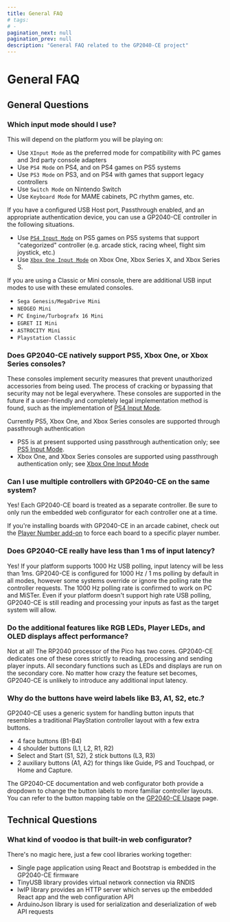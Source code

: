 ```yaml
---
title: General FAQ
# tags:
# -
pagination_next: null
pagination_prev: null
description: "General FAQ related to the GP2040-CE project"
---
```


# General FAQ

## General Questions

### Which input mode should I use?

This will depend on the platform you will be playing on:

- Use `XInput Mode` as the preferred mode for compatibility with PC games and 3rd party console adapters
- Use `PS4 Mode` on PS4, and on PS4 games on PS5 systems
- Use `PS3 Mode` on PS3, and on PS4 with games that support legacy controllers
- Use `Switch Mode` on Nintendo Switch
- Use `Keyboard Mode` for MAME cabinets, PC rhythm games, etc.

If you have a configured USB Host port, Passthrough enabled, and an appropriate authentication device, you can use a GP2040-CE controller in the following situations.

- Use [`PS4 Input Mode`](../web-configurator/menu-pages/01-settings.mdx#additional-ps4-settings) on PS5 games on PS5 systems that support "categorized" controller (e.g. arcade stick, racing wheel, flight sim joystick, etc.)
- Use [`Xbox One Input Mode`](../web-configurator/menu-pages/01-settings.mdx#additional-xbox-one-settings) on Xbox One, Xbox Series X, and Xbox Series S.

If you are using a Classic or Mini console, there are additional USB input modes to use with these emulated consoles.

- `Sega Genesis/MegaDrive Mini`
- `NEOGEO Mini`
- `PC Engine/Turbografx 16 Mini`
- `EGRET II Mini`
- `ASTROCITY Mini`
- `Playstation Classic`

### Does GP2040-CE natively support PS5, Xbox One, or Xbox Series consoles?

These consoles implement security measures that prevent unauthorized accessories from being used. The process of cracking or bypassing that security may not be legal everywhere. These consoles are supported in the future if a user-friendly and completely legal implementation method is found, such as the implementation of [PS4 Input Mode](../web-configurator/menu-pages/01-settings.mdx#additional-ps4-settings).

Currently PS5, Xbox One, and Xbox Series consoles are supported through passthrough authentication

- PS5 is at present supported using passthrough authentication only; see [PS5 Input Mode](../web-configurator/menu-pages/01-settings.mdx#additional-ps5-settings).
- Xbox One, and Xbox Series consoles are supported using passthrough authentication only; see [Xbox One Input Mode](../web-configurator/menu-pages/01-settings.mdx#additional-xbox-one-settings)

### Can I use multiple controllers with GP2040-CE on the same system?

Yes! Each GP2040-CE board is treated as a separate controller. Be sure to only run the embedded web configurator for each controller one at a time.

If you're installing boards with GP2040-CE in an arcade cabinet, check out the [Player Number add-on](../add-ons/player-number.mdx) to force each board to a specific player number.

### Does GP2040-CE really have less than 1 ms of input latency?

Yes! If your platform supports 1000 Hz USB polling, input latency will be less than 1ms. GP2040-CE is configured for 1000 Hz / 1 ms polling by default in all modes, however some systems override or ignore the polling rate the controller requests. The 1000 Hz polling rate is confirmed to work on PC and MiSTer. Even if your platform doesn't support high rate USB polling, GP2040-CE is still reading and processing your inputs as fast as the target system will allow.

### Do the additional features like RGB LEDs, Player LEDs, and OLED displays affect performance?

Not at all! The RP2040 processor of the Pico has two cores. GP2040-CE dedicates one of these cores strictly to reading, processing and sending player inputs. All secondary functions such as LEDs and displays are run on the secondary core. No matter how crazy the feature set becomes, GP2040-CE is unlikely to introduce any additional input latency.

### Why do the buttons have weird labels like B3, A1, S2, etc.?

GP2040-CE uses a generic system for handling button inputs that resembles a traditional PlayStation controller layout with a few extra buttons.

- 4 face buttons (B1-B4)
- 4 shoulder buttons (L1, L2, R1, R2)
- Select and Start (S1, S2), 2 stick buttons (L3, R3)
- 2 auxiliary buttons (A1, A2) for things like Guide, PS and Touchpad, or Home and Capture.

The GP2040-CE documentation and web configurator both provide a dropdown to change the button labels to more familiar controller layouts. You can refer to the button mapping table on the [GP2040-CE Usage](../usage.mdx#buttons) page.

## Technical Questions

### What kind of voodoo is that built-in web configurator?

There's no magic here, just a few cool libraries working together:

- Single page application using React and Bootstrap is embedded in the GP2040-CE firmware
- TinyUSB library provides virtual network connection via RNDIS
- lwIP library provides an HTTP server which serves up the embedded React app and the web configuration API
- ArduinoJson library is used for serialization and deserialization of web API requests
